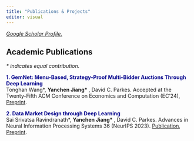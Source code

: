 ```yaml
---
title: "Publications & Projects"
editor: visual
---
```


[*Google Scholar Profile.*](https://scholar.google.com/citations?user=ULefWRkAAAAJ&hl=en)

## Academic Publications

*\* indicates equal contribution.*

**<span style="color:darkblue">1. GemNet: Menu-Based, Strategy-Proof Multi-Bidder Auctions Through Deep Learning</span>** <br>
Tonghan Wang\*, **Yanchen Jiang\* **, David C. Parkes. Accepted at the Twenty-Fifth ACM Conference on Economics and Computation (EC'24), [Preprint ](https://arxiv.org/abs/2406.07428).

**<span style="color:darkblue">2. Data Market Design through Deep Learning</span>** <br>
Sai Srivatsa Ravindranath\*, **Yanchen Jiang\* **, David C. Parkes. Advances in Neural Information Processing Systems 36 (NeurIPS 2023). [Publication](https://proceedings.neurips.cc/paper_files/paper/2023/hash/1577ea3eaf8dacb99f64e4496c3ecddf-Abstract-Conference.html),  [Preprint ](https://arxiv.org/abs/2310.20096).